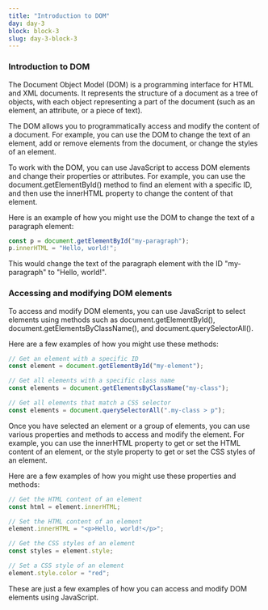 ```yaml
---
title: "Introduction to DOM"
day: day-3
block: block-3
slug: day-3-block-3
---
```


### Introduction to DOM

The Document Object Model (DOM) is a programming interface for HTML and XML documents. It represents the structure of a document as a tree of objects, with each object representing a part of the document (such as an element, an attribute, or a piece of text).

The DOM allows you to programmatically access and modify the content of a document. For example, you can use the DOM to change the text of an element, add or remove elements from the document, or change the styles of an element.

To work with the DOM, you can use JavaScript to access DOM elements and change their properties or attributes. For example, you can use the document.getElementById() method to find an element with a specific ID, and then use the innerHTML property to change the content of that element.

Here is an example of how you might use the DOM to change the text of a paragraph element:

```js
const p = document.getElementById("my-paragraph");
p.innerHTML = "Hello, world!";
```

This would change the text of the paragraph element with the ID "my-paragraph" to "Hello, world!".

### Accessing and modifying DOM elements

To access and modify DOM elements, you can use JavaScript to select elements using methods such as document.getElementById(), document.getElementsByClassName(), and document.querySelectorAll().

Here are a few examples of how you might use these methods:
```js
// Get an element with a specific ID
const element = document.getElementById("my-element");

// Get all elements with a specific class name
const elements = document.getElementsByClassName("my-class");

// Get all elements that match a CSS selector
const elements = document.querySelectorAll(".my-class > p");

```

Once you have selected an element or a group of elements, you can use various properties and methods to access and modify the element. For example, you can use the innerHTML property to get or set the HTML content of an element, or the style property to get or set the CSS styles of an element.

Here are a few examples of how you might use these properties and methods:

```js
// Get the HTML content of an element
const html = element.innerHTML;

// Set the HTML content of an element
element.innerHTML = "<p>Hello, world!</p>";

// Get the CSS styles of an element
const styles = element.style;

// Set a CSS style of an element
element.style.color = "red";
```

These are just a few examples of how you can access and modify DOM elements using JavaScript.

